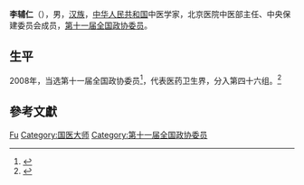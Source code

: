 '''李辅仁'''（{{bd|1919年|6月|}}），男，[[汉族|汉族]]，[[中华人民共和国|中华人民共和国]]中医学家，北京医院中医部主任、中央保建委员会成员，[[第十一届全国政协委员|第十一届全国政协委员]]。

== 生平 ==
2008年，当选第十一届全国政协委员<ref>{{cite news|title=第十一届全国政协委员名单|url=http://www.indaa.com.cn/zt/2009qglh/zxzs/200903/t20090303_127573.html|accessdate=2013-04-09|newspaper=新华社北京1月25日电 中国人民政治协商会议第十一届全国委员会委员名单(共2237人，2008年1月25日政协第十届全国委员会常务委员会第二十次会议通过)|date=2008年1月25日|deadurl=yes|archiveurl=https://web.archive.org/web/20130928014403/http://www.indaa.com.cn/zt/2009qglh/zxzs/200903/t20090303_127573.html|archivedate=2013年9月28日|df=}}</ref>，代表医药卫生界，分入第四十六组。<ref>{{cite news|title=全国政协信息-李辅仁|url=http://www.cppcc.gov.cn/CMS/wylibary/showJcwyxtInfoWylibary.action?tabJcwyxt.guid=11W0015610&wytype=wjwy|accessdate=2013-04-11|newspaper=全国政协委员会|archive-date=2019-06-05|archive-url=https://web.archive.org/web/20190605040930/http://www.cppcc.gov.cn/CMS/wylibary/showJcwyxtInfoWylibary.action?tabJcwyxt.guid=11W0015610&wytype=wjwy|dead-url=no}}</ref>

== 參考文獻 ==
{{reflist}}

{{中国政治人物小作品}}
{{国医大师}}

{{Authority control}}
{{DEFAULTSORT:Li李}}
[[Category:李姓|Fu]]
[[Category:国医大师|Category:国医大师]]
[[Category:第十一届全国政协委员|Category:第十一届全国政协委员]]